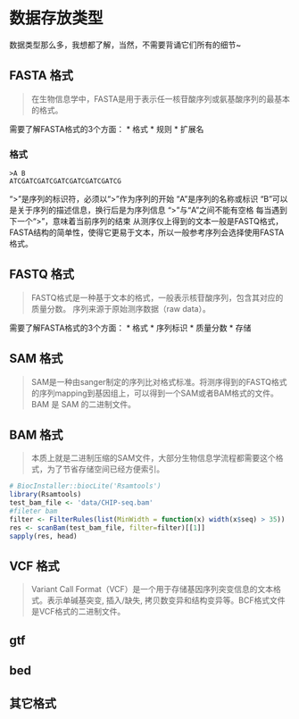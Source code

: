 # 数据存放类型 {#filetype}

数据类型那么多，我想都了解，当然，不需要背诵它们所有的细节~

## FASTA 格式

> 在生物信息学中，FASTA是用于表示任一核苷酸序列或氨基酸序列的最基本的格式。

需要了解FASTA格式的3个方面：
* 格式
* 规则
* 扩展名

### 格式

```
>A B                        
ATCGATCGATCGATCGATCGATCGATCG
```

“>”是序列的标识符，必须以“>”作为序列的开始
“A”是序列的名称或标识
“B”可以是关于序列的描述信息，换行后是为序列信息
“>”与“A”之间不能有空格
每当遇到下一个“>”，意味着当前序列的结束
从测序仪上得到的文本一般是FASTQ格式，FASTA结构的简单性，使得它更易于文本，所以一般参考序列会选择使用FASTA格式。

## FASTQ 格式
> FASTQ格式是一种基于文本的格式，一般表示核苷酸序列，包含其对应的质量分数。
序列来源于原始测序数据（raw data）。

需要了解FASTA格式的3个方面：
* 格式
* 序列标识
* 质量分数 
* 存储

## SAM 格式

> SAM是一种由sanger制定的序列比对格式标准。将测序得到的FASTQ格式的序列mapping到基因组上，可以得到一个SAM或者BAM格式的文件。BAM 是 SAM 的二进制文件。

## BAM 格式

> 本质上就是二进制压缩的SAM文件，大部分生物信息学流程都需要这个格式，为了节省存储空间已经方便索引。

```r
# BiocInstaller::biocLite('Rsamtools')
library(Rsamtools) 
test_bam_file <- 'data/CHIP-seq.bam' 
#fileter bam
filter <- FilterRules(list(MinWidth = function(x) width(x$seq) > 35))
res <- scanBam(test_bam_file, filter=filter)[[1]]
sapply(res, head)

```


## VCF 格式
> Variant Call Format（VCF）是一个用于存储基因序列突变信息的文本格式。表示单碱基突变, 插入/缺失, 拷贝数变异和结构变异等。BCF格式文件是VCF格式的二进制文件。

## gtf

## bed

## 其它格式
